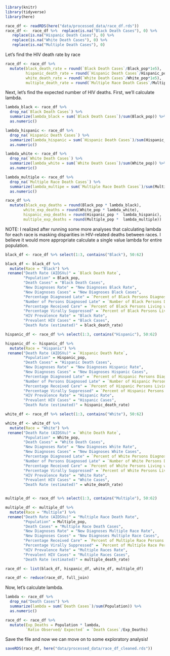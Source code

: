 ```r
library(knitr)
library(tidyverse)
library(here)
```

```r
race_df <- readRDS(here("data/processed_data/race_df.rds"))
race_df <-  race_df %>%  replace(is.na("Black Death Cases"), 0) %>% 
   replace(is.na("Hispanic Death Cases"), 0) %>% 
   replace(is.na("White Death Cases"), 0) %>% 
   replace(is.na("Multiple Death Cases"), 0)

```
Let's find the HIV death rate by race
```r
race_df <- race_df %>% 
  mutate(black_death_rate = round(`Black Death Cases`/Black_pop*1e5),
         hispanic_death_rate = round(`Hispanic Death Cases`/Hispanic_pop*1e5),
         white_death_rate = round(`White Death Cases`/White_pop*1e5),
         multiple_death_rate = round(`Multiple Race Death Cases`/Multiple_pop*1e5))
```

Next, let's find the expected number of HIV deaths. First, we'll calculate lambda. 
```r
lambda_black <- race_df %>%
  drop_na(`Black Death Cases`) %>% 
  summarize(lambda_black = sum(`Black Death Cases`)/sum(Black_pop)) %>%
  as.numeric()

lambda_hispanic <- race_df %>%
  drop_na(`Hispanic Death Cases`) %>% 
  summarize(lambda_hispanic = sum(`Hispanic Death Cases`)/sum(Hispanic_pop)) %>%
  as.numeric()

lambda_white <- race_df %>%
  drop_na(`White Death Cases`) %>% 
  summarize(lambda_white = sum(`White Death Cases`)/sum(White_pop)) %>%
  as.numeric()

lambda_multiple <- race_df %>%
  drop_na(`Multiple Race Death Cases`) %>% 
  summarize(lambda_multipe = sum(`Multiple Race Death Cases`)/sum(Multiple_pop)) %>%
  as.numeric()

race_df %>%
  mutate(black_exp_deaths = round(Black_pop * lambda_black),
        white_exp_deaths = round(White_pop * lambda_white),
        hispanic_exp_deaths = round(Hispanic_pop *  lambda_hispanic),
        multiple_exp_deaths = round(Multiple_pop *  lambda_multiple))
```

NOTE: I realized after running some more analyses that calculating lambda for each race is masking disparities in HIV-related deaths between races. I believe it would more appropriate calculate a single value lambda for entire population. 

```r
black_df <- race_df %>% select(1:3, contains("Black"), 50:62) 

black_df <- black_df %>% 
  mutate(Race = "Black") %>% 
 rename("Death Rate (AIDSVu)" = `Black Death Rate`,
        "Population" = Black_pop,
        "Death Cases" = "Black Death Cases",
        "New Diagnoses Rate" = "New Diagnoses Black Rate",
        "New Diagnoses Cases" = "New Diagnoses Black Cases",
        "Percentage Diagnosed Late" = `Percent of Black Persons Diagnosed Late`,
        "Number of Persons Diagnosed Late" = `Number of Black Persons Diagnosed Late`,
        "Percentage Received Care" = `Percent of Black Persons Living with HIV who Received HIV Care`,
        "Percentage Virally Suppressed" = `Percent of Black Persons Living with HIV who were Virally Suppressed`,
        "HIV Prevalence Rate" = "Black Rate",
        "Prevalent HIV Cases" = "Black Cases",
        "Death Rate (estimated)" = black_death_rate) 

hispanic_df <- race_df %>% select(1:3, contains("Hispanic"), 50:62) 

hispanic_df <- hispanic_df %>% 
  mutate(Race = "Hispanic") %>% 
 rename("Death Rate (AIDSVu)" = `Hispanic Death Rate`,
        "Population" = Hispanic_pop,
        "Death Cases" = "Hispanic Death Cases",
        "New Diagnoses Rate" = "New Diagnoses Hispanic Rate",
        "New Diagnoses Cases" = "New Diagnoses Hispanic Cases",
        "Percentage Diagnosed Late" = `Percent of Hispanic Persons Diagnosed Late`,
        "Number of Persons Diagnosed Late" = `Number of Hispanic Persons Diagnosed Late`,
        "Percentage Received Care" = `Percent of Hispanic Persons Living with HIV who Received HIV Care`,
        "Percentage Virally Suppressed" = `Percent of Hispanic Persons Living with HIV who were Virally Suppressed`,
        "HIV Prevalence Rate" = "Hispanic Rate",
        "Prevalent HIV Cases" = "Hispanic Cases",
        "Death Rate (estimated)" = hispanic_death_rate) 

white_df <- race_df %>% select(1:3, contains("White"), 50:62) 

white_df <- white_df %>% 
  mutate(Race = "White") %>% 
 rename("Death Rate (AIDSVu)" = `White Death Rate`,
        "Population" = White_pop,
        "Death Cases" = "White Death Cases",
        "New Diagnoses Rate" = "New Diagnoses White Rate",
        "New Diagnoses Cases" = "New Diagnoses White Cases",
        "Percentage Diagnosed Late" = `Percent of White Persons Diagnosed Late`,
        "Number of Persons Diagnosed Late" = `Number of White Persons Diagnosed Late`,
        "Percentage Received Care" = `Percent of White Persons Living with HIV who Received HIV Care`,
        "Percentage Virally Suppressed" = `Percent of White Persons Living with HIV who were Virally Suppressed`,
        "HIV Prevalence Rate" = "White Rate",
        "Prevalent HIV Cases" = "White Cases",
        "Death Rate (estimated)" = white_death_rate) 


multiple_df <- race_df %>% select(1:3, contains("Multiple"), 50:62) 

multiple_df <- multiple_df %>% 
  mutate(Race = "Multiple") %>% 
 rename("Death Rate (AIDSVu)" = "Multiple Race Death Rate",
        "Population" = Multiple_pop,
        "Death Cases" = "Multiple Race Death Cases",
        "New Diagnoses Rate" = "New Diagnoses Multiple Race Rate",
        "New Diagnoses Cases" = "New Diagnoses Multiple Race Cases",
        "Percentage Received Care" = `Percent of Multiple Race Persons Living with HIV who Received HIV Care`,
        "Percentage Virally Suppressed" = `Percent of Multiple Race Persons Living with HIV who were Virally Suppressed`,
        "HIV Prevalence Rate" = "Multiple Races Rate",
        "Prevalent HIV Cases" = "Multiple Races Cases",
        "Death Rate (estimated)" = multiple_death_rate) 

race_df <- list(black_df, hispanic_df, white_df, multiple_df)

race_df <- reduce(race_df, full_join)
```

Now, let's calculate lambda.
```r
lambda <- race_df %>%
  drop_na("Death Cases") %>% 
  summarize(lambda = sum(`Death Cases`)/sum(Population)) %>%
  as.numeric()

race_df <- race_df %>% 
  mutate(Exp_Deaths = Population * lambda,
         `Ratio Observed/ Expected` = `Death Cases`/Exp_Deaths)
```

Save the file and now we can move on to some exploratory analysis!
```r
saveRDS(race_df, here("data/processed_data/race_df_cleaned.rds"))
```